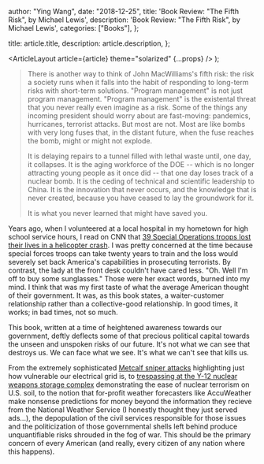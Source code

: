 
  author: "Ying Wang",
  date: "2018-12-25",
  title: 'Book Review: "The Fifth Risk", by Michael Lewis',
  description: 'Book Review: "The Fifth Risk", by Michael Lewis',
  categories: ["Books"],
};

  title: article.title,
  description: article.description,
};

  <ArticleLayout article={article} theme="solarized" {...props} />
);

> There is another way to think of John MacWilliams's fifth risk: the risk a
> society runs when it falls into the habit of responding to long-term risks
> with short-term solutions. "Program management" is not just program
> management. "Program management" is the existental threat that you never
> really even imagine as a risk. Some of the things any incoming president
> should worry about are fast-moving: pandemics, hurricanes, terrorist attacks.
> But most are not. Most are like bombs with very long fuses that, in the
> distant future, when the fuse reaches the bomb, might or might not explode.
>
> It is delaying repairs to a tunnel filled with lethal waste until, one day, it
> collapses. It is the aging workforce of the DOE -- which is no longer
> attracting young people as it once did -- that one day loses track of a
> nuclear bomb. It is the ceding of technical and scientific leadership to
> China. It is the innovation that never occurs, and the knowledge that is never
> created, because you have ceased to lay the groundwork for it.
>
> It is what you never learned that might have saved you.

Years ago, when I volunteered at a local hospital in my hometown for high school
service hours, I read on CNN that [39 Special Operations troops lost their lives
in a helicopter
crash](https://en.wikipedia.org/wiki/2011_Afghanistan_Boeing_Chinook_shootdown).
I was pretty concerned at the time because special forces troops can take twenty
years to train and the loss would severely set back America's capabilities in
prosecuting terrorists. By contrast, the lady at the front desk couldn't have
cared less. "Oh. Well I'm off to buy some sunglasses." Those were her exact
words, burned into my mind. I think that was my first taste of what the average
American thought of their government. It was, as this book states, a
waiter-customer relationship rather than a collective-good relationship. In good
times, it works; in bad times, not so much.

This book, written at a time of heightened awareness towards our government,
deftly deflects some of that precious political capital towards the unseen and
unspoken risks of our future. It's not what we can see that destroys us. We can
face what we see. It's what we can't see that kills us.

From the extremely sophisticated [Metcalf sniper
attacks](https://en.wikipedia.org/wiki/Metcalf_sniper_attack) highlighting just
how vulnerable our electrical grid is, to [trespassing at the Y-12 nuclear
weapons storage
complex](https://www.nytimes.com/2012/08/08/us/pacifists-who-broke-into-nuclear-weapon-facility-due-in-court.html?_r=1&ref=atomicweapons)
demonstrating the ease of nuclear terrorism on U.S. soil, to the notion that
for-profit weather forecasters like AccuWeather make nonsense predictions for
money beyond the information they recieve from the National Weather Service (I
honestly thought they just served ads...), the depopulation of the civil
services responsible for those issues and the politicization of those
governmental shells left behind produce unquantifiable risks shrouded in the fog
of war. This should be the primary concern of every American (and really, every
citizen of any nation where this happens).
